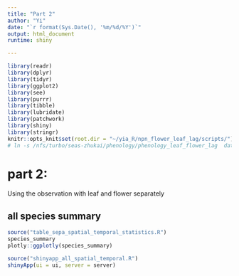 ```yaml
---
title: "Part 2"
author: "Yi"
date: "`r format(Sys.Date(), '%m/%d/%Y')`"
output: html_document
runtime: shiny

---
```


```r
library(readr)
library(dplyr)
library(tidyr)
library(ggplot2)
library(see)
library(purrr)
library(tibble)
library(lubridate)
library(patchwork)
library(shiny)
library(stringr)
knitr::opts_knit$set(root.dir = "~/yia_R/npn_flower_leaf_lag/scripts/")
# ln -s /nfs/turbo/seas-zhukai/phenology/phenology_leaf_flower_lag  data
```


# part 2:

Using the observation with leaf and flower separately

## all species summary

```r
source("table_sepa_spatial_temporal_statistics.R")
species_summary
plotly::ggplotly(species_summary)
```

```r
source("shinyapp_all_spatial_temporal.R")
shinyApp(ui = ui, server = server)
```
